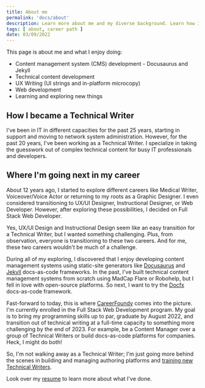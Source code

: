 ```yaml
---
title: About me
permalink: 'docs/about'
description: Learn more about me and my diverse background. Learn how I got here and where I'm going.
tags: [ about, career path ]
date: 03/09/2022
---
```


This page is about me and what I enjoy doing:
- Content management system (CMS) development - Docusaurus and Jekyll
- Technical content development
- UX Writing (UI strings and in-platform microcopy)
- Web development
- Learning and exploring new things

## How I became a Technical Writer
I've been in IT in different capacities for the past 25 years, starting in support and moving to network system administration. However, for the past 20 years, I've been working as a Technical Writer. I specialize in taking the guesswork out of complex technical content for busy IT professionals and developers. 

## Where I'm going next in my career
About 12 years ago, I started to explore different careers like Medical Writer, Voiceover/Voice Actor or returning to my roots as a Graphic Designer. I even considered transitioning to UX/UI Designer, Instructional Designer, or Web Developer. However, after exploring these possibilities, I decided on Full Stack Web Developer.

Yes, UX/UI Design and Instructional Design seem like an easy transition for a Technical Writer, but I wanted something challenging. Plus, from observation, everyone is transitioning to these two careers. And for me, these two careers wouldn't be much of a challenge.

During all of my exploring, I discovered that I enjoy developing content management systems using static-site generators like [Docusaurus](https://docusaurus.io/docs) and [Jekyll](https://jekyllrb.com/) docs-as-code frameworks. In the past, I've built technical content management systems from scratch using MadCap Flare or Robohelp, but I fell in love with open-source platforms. So next, I want to try the [Docfx](https://dotnet.github.io/docfx/tutorial/docfx_getting_started.html) docs-as-code framework.

Fast-forward to today, this is where [CareerFoundy](https://careerfoundry.com/en/courses/become-a-web-developer/) comes into the picture. I'm currently enrolled in the Full Stack Web Development program. My goal is to bring my programming skills up to par, graduate by August 2022, and transition out of technical writing at a full-time capacity to something more challenging by the end of 2023. For example, be a Content Manager over a group of Technical Writers or build docs-as-code platforms for companies. Heck, I might do both!

So, I'm not walking away as a Technical Writer; I'm just going more behind the scenes in building and managing authoring platforms and [training new Technical Writers](learn/intro.mdx).

Look over my [resume](resume.mdx) to learn more about what I've done.
